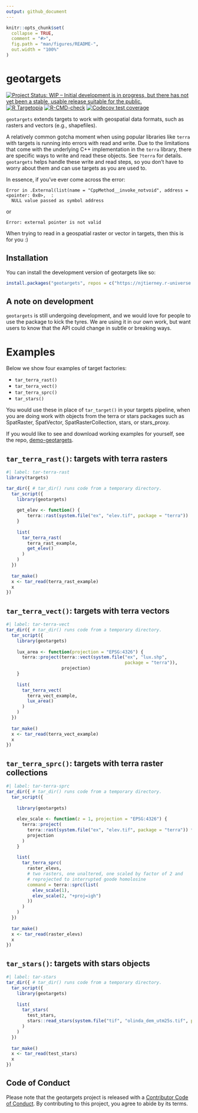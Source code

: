 ```yaml
---
output: github_document
---
```


<!-- README.md is generated from README.Rmd. Please edit that file -->

```r
knitr::opts_chunk$set(
  collapse = TRUE,
  comment = "#>",
  fig.path = "man/figures/README-",
  out.width = "100%"
)
```

# geotargets

<!-- badges: start -->
[![Project Status: WIP – Initial development is in progress, but there has not yet been a stable, usable release suitable for the public.](https://www.repostatus.org/badges/latest/wip.svg)](https://www.repostatus.org/#wip)
[![R Targetopia](https://img.shields.io/badge/R_Targetopia-member-blue?style=flat&labelColor=gray)](https://wlandau.github.io/targetopia/)
[![R-CMD-check](https://github.com/njtierney/geotargets/actions/workflows/R-CMD-check.yaml/badge.svg)](https://github.com/njtierney/geotargets/actions/workflows/R-CMD-check.yaml)
[![Codecov test coverage](https://codecov.io/gh/njtierney/geotargets/branch/master/graph/badge.svg)](https://app.codecov.io/gh/njtierney/geotargets?branch=master)
<!-- badges: end -->

`geotargets` extends targets to work with geospatial data formats, such as rasters and vectors (e.g., shapefiles). 

A relatively common gotcha moment when using popular libraries like `terra` with targets is running into errors with read and write. Due to the limitations that come with the underlying C++ implementation in the `terra` library, there are specific ways to write and read these objects. See `?terra` for details. `geotargets` helps handle these write and read steps, so you don't have to worry about them and can use targets as you are used to.

In essence, if you've ever come across the error:

```
Error in .External(list(name = "CppMethod__invoke_notvoid", address = <pointer: 0x0>,  : 
  NULL value passed as symbol address
```

or 

```
Error: external pointer is not valid
```

When trying to read in a geospatial raster or vector in targets, then this is for you :)

## Installation

You can install the development version of geotargets like so:

``` r
install.packages("geotargets", repos = c("https://njtierney.r-universe.dev", "https://cran.r-project.org"))
```

## A note on development

`geotargets` is still undergoing development, and we would love for people to use the package to kick the tyres. We are using it in our own work, but want users to know that the API could change in subtle or breaking ways.

# Examples

Below we show four examples of target factories:

- `tar_terra_rast()`
- `tar_terra_vect()`
- `tar_terra_sprc()`
- `tar_stars()`

You would use these in place of `tar_target()` in your targets pipeline, when you are doing work with objects from the terra or stars packages such as SpatRaster, SpatVector, SpatRasterCollection, stars, or stars_proxy.

If you would like to see and download working examples for yourself, see the repo, [demo-geotargets](https://github.com/njtierney/demo-geotargets).

## `tar_terra_rast()`: targets with terra rasters

```r
#| label: tar-terra-rast
library(targets)

tar_dir({ # tar_dir() runs code from a temporary directory.
  tar_script({
    library(geotargets)
    
    get_elev <- function() {
        terra::rast(system.file("ex", "elev.tif", package = "terra"))
    }
    
    list(
      tar_terra_rast(
        terra_rast_example,
        get_elev()
      )
    )
  })
  
  tar_make()
  x <- tar_read(terra_rast_example)
  x
})
```


## `tar_terra_vect()`: targets with terra vectors

```r
#| label: tar-terra-vect
tar_dir({ # tar_dir() runs code from a temporary directory.
  tar_script({
    library(geotargets)
    
    lux_area <- function(projection = "EPSG:4326") {
      terra::project(terra::vect(system.file("ex", "lux.shp",
                                             package = "terra")),
                     projection)
    }
    
    list(
      tar_terra_vect(
        terra_vect_example,
        lux_area()
      )
    )
  })
  
  tar_make()
  x <- tar_read(terra_vect_example)
  x
})
```


## `tar_terra_sprc()`: targets with terra raster collections

```r
#| label: tar-terra-sprc
tar_dir({ # tar_dir() runs code from a temporary directory.
  tar_script({
    
    library(geotargets)
    
    elev_scale <- function(z = 1, projection = "EPSG:4326") {
      terra::project(
        terra::rast(system.file("ex", "elev.tif", package = "terra")) * z,
        projection
      )
    }
    
    list(
      tar_terra_sprc(
        raster_elevs,
        # two rasters, one unaltered, one scaled by factor of 2 and
        # reprojected to interrupted goode homolosine
        command = terra::sprc(list(
          elev_scale(1),
          elev_scale(2, "+proj=igh")
        ))
      )
    )
  })
  
  tar_make()
  x <- tar_read(raster_elevs)
  x
})
```



## `tar_stars()`: targets with stars objects

```r
#| label: tar-stars
tar_dir({ # tar_dir() runs code from a temporary directory.
  tar_script({
    library(geotargets)
    
    list(
      tar_stars(
        test_stars,
        stars::read_stars(system.file("tif", "olinda_dem_utm25s.tif", package = "stars"))
      )
    )
  })
  
  tar_make()
  x <- tar_read(test_stars)
  x
})
```


## Code of Conduct

Please note that the geotargets project is released with a [Contributor Code of Conduct](https://contributor-covenant.org/version/2/1/CODE_OF_CONDUCT.html). By contributing to this project, you agree to abide by its terms.
